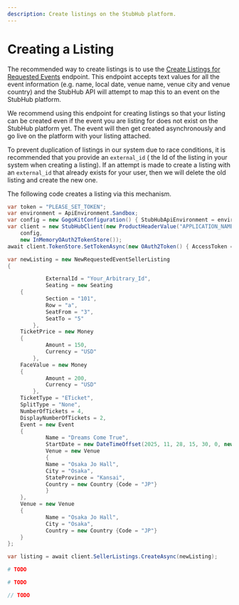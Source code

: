```yaml
---
description: Create listings on the StubHub platform.
---
```


# Creating a Listing


The recommended way to create listings is to use the [Create Listings for Requested Events][create-listing-endpoint]
endpoint. This endpoint accepts text values for all the event information (e.g. name, local date,
venue name, venue city and venue country) and the StubHub API will attempt to map this to an event
on the StubHub platform.

We recommend using this endpoint for creating listings so that your listing
can be created even if the event you are listing for does not exist on the StubHub platform yet.
The event will then get created asynchronously and go live on the platform with your listing
attached.

To prevent duplication of listings in our system due to race conditions, it is recommended that you
provide an `external_id` ( the Id of the listing in your system when creating a listing). If an
attempt is made to create a listing with an `external_id` that already exists for your user, then we
will delete the old listing and create the new one.

[create-listing-endpoint]: /api-reference/inventory/#operation/SellerListings_CreateListingForRequestedEvent

The following code creates a listing via this mechanism.

<Tabs>
  <TabItem value="csharp" label="C#">

```csharp
var token = "PLEASE_SET_TOKEN";
var environment = ApiEnvironment.Sandbox;
var config = new GogoKitConfiguration() { StubHubApiEnvironment = environment };
var client = new StubHubClient(new ProductHeaderValue("APPLICATION_NAME", "1.0"),
    config,
    new InMemoryOAuth2TokenStore());
await client.TokenStore.SetTokenAsync(new OAuth2Token() { AccessToken = token, ExpiresIn = int.MaxValue, IssueDate = DateTimeOffset.Now });

var newListing = new NewRequestedEventSellerListing
{

            ExternalId = "Your_Arbitrary_Id",
            Seating = new Seating
    {
            Section = "101",
            Row = "a",
            SeatFrom = "3",
            SeatTo = "5"
        },
    TicketPrice = new Money
    {
            Amount = 150,
            Currency = "USD"
        },
    FaceValue = new Money
    {
            Amount = 200,
            Currency = "USD"
        },
    TicketType = "ETicket",
    SplitType = "None",
    NumberOfTickets = 4,
    DisplayNumberOfTickets = 2,
    Event = new Event
    {
            Name = "Dreams Come True",
            StartDate = new DateTimeOffset(2025, 11, 28, 15, 30, 0, new TimeSpan(9, 0, 0)),
            Venue = new Venue
            {
            Name = "Osaka Jo Hall",
            City = "Osaka",
            StateProvince = "Kansai",
            Country = new Country {Code = "JP"}
            }
    },
    Venue = new Venue
    {
            Name = "Osaka Jo Hall",
            City = "Osaka",
            Country = new Country {Code = "JP"}
    }
};

var listing = await client.SellerListings.CreateAsync(newListing);
```

  </TabItem>
  <TabItem value="ruby" label="Ruby">

```ruby
# TODO
```

  </TabItem>

  <TabItem value="python" label="Python">

```python
# TODO
```

  </TabItem>

  <TabItem value="php" label="PHP">

```php
// TODO
```

  </TabItem>
</Tabs>

